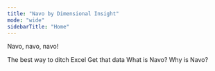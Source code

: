 ```yaml
---
title: "Navo by Dimensional Insight"
mode: "wide"
sidebarTitle: "Home"
---
```


Navo, navo, navo\!

<Columns cols={3}>
  <Card title="Getting Started" href="/essentials/markdown" img="/images/1.png" style={{ border-none }}>
    The best way to ditch Excel
  </Card>
  <Card title="Importing Data" href="/essentials/images" img="/images/78.png">
    Get that data
  </Card>
  <Card title="About Navo" href="/essentials/reusable-snippets" img="/images/43.png">
    What is Navo? Why is Navo?
  </Card>
</Columns>